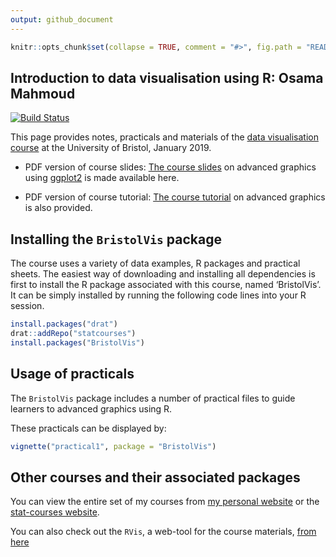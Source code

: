 ```yaml
---
output: github_document
---
```

<!-- README.md is generated from README.Rmd. Please edit that file -->

```r
knitr::opts_chunk$set(collapse = TRUE, comment = "#>", fig.path = "README-")
```

## Introduction to data visualisation using R: Osama Mahmoud

[![Build Status](https://travis-ci.org/Osmahmoud/essexBigdata.svg?branch=master)](https://travis-ci.org/Osmahmoud/essexBigdata)

This page provides notes, practicals and materials of the [data visualisation course](http://www.bristol.ac.uk/medical-school/study/short-courses/Introduction-to-Data-Visualisation-and-Web-Applications-Using-R/) at the University of Bristol, January 2019.

  * PDF version of course slides:
[The course slides](https://raw.githubusercontent.com/statcourses/BristolVis/master/slides.pdf) on advanced graphics using  [ggplot2](https://cran.r-project.org/web/packages/ggplot2/) is made available here.

  * PDF version of course tutorial:
[The course tutorial](https://raw.githubusercontent.com/statcourses/BristolVis/master/tutorial.pdf) on advanced graphics is also provided.

## Installing the `BristolVis` package

The course uses a variety of data examples, R packages and practical sheets. The easiest way of downloading and installing all dependencies is first to install the R package associated with this course, named 'BristolVis'. It can be simply installed by running the following code lines into your R session. 

```r
install.packages("drat")
drat::addRepo("statcourses")
install.packages("BristolVis")
```

## Usage of practicals

The `BristolVis` package includes a number of practical files to guide learners to advanced graphics using R.

These practicals can be displayed by:
```r
vignette("practical1", package = "BristolVis")
```

## Other courses and their associated packages

You can view the entire set of my courses from [my personal website](http://osmahmoud.com/R-courses/) or the [stat-courses website](https://statcourses.github.io/).

You can also check out the `RVis`, a web-tool for the course materials, [from here](http://bristol-medical-stat.bristol.ac.uk:3838/RVis/)

